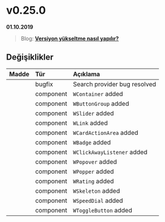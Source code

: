 
# v0.25.0

**01.10.2019**

> Blog: [__Versiyon yükseltme nasıl yapılır?__](/blog/how-to-version-upgrade)

## Değişiklikler

| Madde             | Tür           | Açıklama                                                                                          |
|:------------------|:--------------|:--------------------------------------------------------------------------------------------------|
|                   | bugfix        | Search provider bug resolved                                                                      |
|                   | component     | `WContainer` added                                                                                |
|                   | component     | `WButtonGroup` added                                                                              |
|                   | component     | `WSlider` added                                                                                   |
|                   | component     | `WLink` added                                                                                     |
|                   | component     | `WCardActionArea` added                                                                           |
|                   | component     | `WBadge` added                                                                                    |
|                   | component     | `WClickAwayListener` added                                                                        |
|                   | component     | `WPopover` added                                                                                  |
|                   | component     | `WPopper` added                                                                                   |
|                   | component     | `WRating` added                                                                                   |
|                   | component     | `WSkeleton` added                                                                                 |
|                   | component     | `WSpeedDial` added                                                                                |
|                   | component     | `WToggleButton` added                                                                             |

<br/>